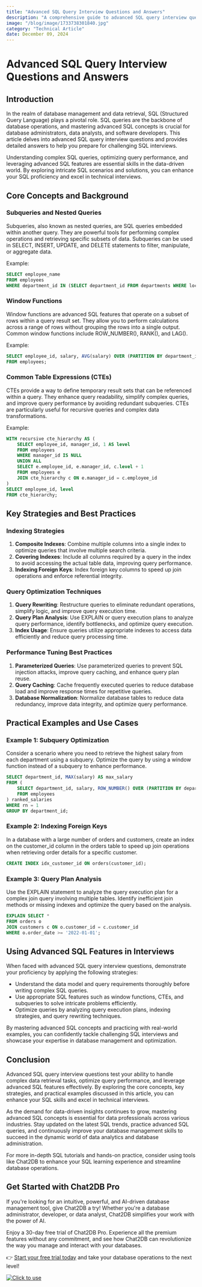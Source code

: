 ```yaml
---
title: "Advanced SQL Query Interview Questions and Answers"
description: "A comprehensive guide to advanced SQL query interview questions and answers, covering complex SQL concepts and practical examples."
image: "/blog/image/1733738301840.jpg"
category: "Technical Article"
date: December 09, 2024
---
```


# Advanced SQL Query Interview Questions and Answers

## Introduction

In the realm of database management and data retrieval, SQL (Structured Query Language) plays a pivotal role. SQL queries are the backbone of database operations, and mastering advanced SQL concepts is crucial for database administrators, data analysts, and software developers. This article delves into advanced SQL query interview questions and provides detailed answers to help you prepare for challenging SQL interviews.

Understanding complex SQL queries, optimizing query performance, and leveraging advanced SQL features are essential skills in the data-driven world. By exploring intricate SQL scenarios and solutions, you can enhance your SQL proficiency and excel in technical interviews.

## Core Concepts and Background

### Subqueries and Nested Queries

Subqueries, also known as nested queries, are SQL queries embedded within another query. They are powerful tools for performing complex operations and retrieving specific subsets of data. Subqueries can be used in SELECT, INSERT, UPDATE, and DELETE statements to filter, manipulate, or aggregate data.

Example:
```sql
SELECT employee_name
FROM employees
WHERE department_id IN (SELECT department_id FROM departments WHERE location = 'New York');
```

### Window Functions

Window functions are advanced SQL features that operate on a subset of rows within a query result set. They allow you to perform calculations across a range of rows without grouping the rows into a single output. Common window functions include ROW_NUMBER(), RANK(), and LAG().

Example:
```sql
SELECT employee_id, salary, AVG(salary) OVER (PARTITION BY department_id) AS avg_salary
FROM employees;
```

### Common Table Expressions (CTEs)

CTEs provide a way to define temporary result sets that can be referenced within a query. They enhance query readability, simplify complex queries, and improve query performance by avoiding redundant subqueries. CTEs are particularly useful for recursive queries and complex data transformations.

Example:
```sql
WITH recursive cte_hierarchy AS (
    SELECT employee_id, manager_id, 1 AS level
    FROM employees
    WHERE manager_id IS NULL
    UNION ALL
    SELECT e.employee_id, e.manager_id, c.level + 1
    FROM employees e
    JOIN cte_hierarchy c ON e.manager_id = c.employee_id
)
SELECT employee_id, level
FROM cte_hierarchy;
```

## Key Strategies and Best Practices

### Indexing Strategies

1. **Composite Indexes**: Combine multiple columns into a single index to optimize queries that involve multiple search criteria.
2. **Covering Indexes**: Include all columns required by a query in the index to avoid accessing the actual table data, improving query performance.
3. **Indexing Foreign Keys**: Index foreign key columns to speed up join operations and enforce referential integrity.

### Query Optimization Techniques

1. **Query Rewriting**: Restructure queries to eliminate redundant operations, simplify logic, and improve query execution time.
2. **Query Plan Analysis**: Use EXPLAIN or query execution plans to analyze query performance, identify bottlenecks, and optimize query execution.
3. **Index Usage**: Ensure queries utilize appropriate indexes to access data efficiently and reduce query processing time.

### Performance Tuning Best Practices

1. **Parameterized Queries**: Use parameterized queries to prevent SQL injection attacks, improve query caching, and enhance query plan reuse.
2. **Query Caching**: Cache frequently executed queries to reduce database load and improve response times for repetitive queries.
3. **Database Normalization**: Normalize database tables to reduce data redundancy, improve data integrity, and optimize query performance.

## Practical Examples and Use Cases

### Example 1: Subquery Optimization

Consider a scenario where you need to retrieve the highest salary from each department using a subquery. Optimize the query by using a window function instead of a subquery to enhance performance.

```sql
SELECT department_id, MAX(salary) AS max_salary
FROM (
    SELECT department_id, salary, ROW_NUMBER() OVER (PARTITION BY department_id ORDER BY salary DESC) AS rn
    FROM employees
) ranked_salaries
WHERE rn = 1
GROUP BY department_id;
```

### Example 2: Indexing Foreign Keys

In a database with a large number of orders and customers, create an index on the customer_id column in the orders table to speed up join operations when retrieving order details for a specific customer.

```sql
CREATE INDEX idx_customer_id ON orders(customer_id);
```

### Example 3: Query Plan Analysis

Use the EXPLAIN statement to analyze the query execution plan for a complex join query involving multiple tables. Identify inefficient join methods or missing indexes and optimize the query based on the analysis.

```sql
EXPLAIN SELECT *
FROM orders o
JOIN customers c ON o.customer_id = c.customer_id
WHERE o.order_date >= '2022-01-01';
```

## Using Advanced SQL Features in Interviews

When faced with advanced SQL query interview questions, demonstrate your proficiency by applying the following strategies:
- Understand the data model and query requirements thoroughly before writing complex SQL queries.
- Use appropriate SQL features such as window functions, CTEs, and subqueries to solve intricate problems efficiently.
- Optimize queries by analyzing query execution plans, indexing strategies, and query rewriting techniques.

By mastering advanced SQL concepts and practicing with real-world examples, you can confidently tackle challenging SQL interviews and showcase your expertise in database management and optimization.

## Conclusion

Advanced SQL query interview questions test your ability to handle complex data retrieval tasks, optimize query performance, and leverage advanced SQL features effectively. By exploring the core concepts, key strategies, and practical examples discussed in this article, you can enhance your SQL skills and excel in technical interviews.

As the demand for data-driven insights continues to grow, mastering advanced SQL concepts is essential for data professionals across various industries. Stay updated on the latest SQL trends, practice advanced SQL queries, and continuously improve your database management skills to succeed in the dynamic world of data analytics and database administration.

For more in-depth SQL tutorials and hands-on practice, consider using tools like Chat2DB to enhance your SQL learning experience and streamline database operations.


## Get Started with Chat2DB Pro

If you're looking for an intuitive, powerful, and AI-driven database management tool, give Chat2DB a try! Whether you're a database administrator, developer, or data analyst, Chat2DB simplifies your work with the power of AI.

Enjoy a 30-day free trial of Chat2DB Pro. Experience all the premium features without any commitment, and see how Chat2DB can revolutionize the way you manage and interact with your databases.

👉 [Start your free trial today](https://chat2db.ai/pricing) and take your database operations to the next level!


[![Click to use](/image/blog/bg/chat2db.jpg)](https://chat2db.ai/)
